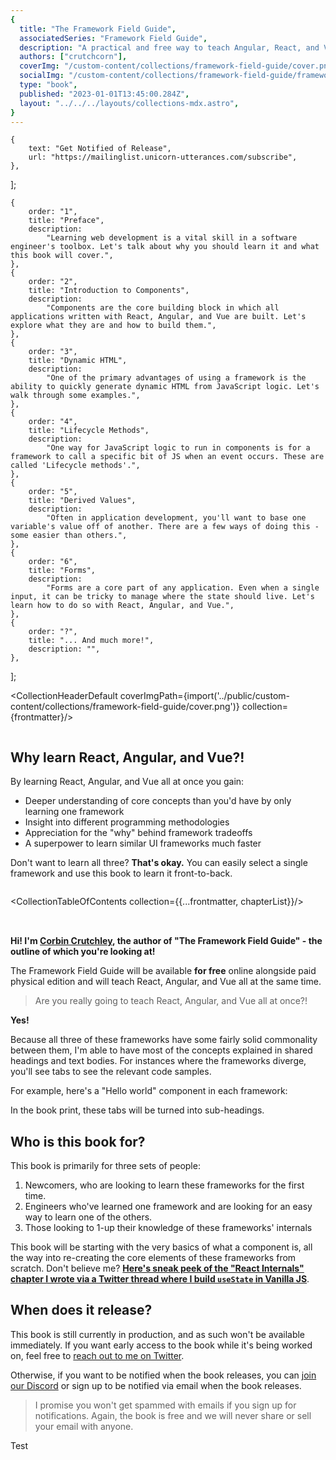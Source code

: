 ---
{
  title: "The Framework Field Guide",
  associatedSeries: "Framework Field Guide",
  description: "A practical and free way to teach Angular, React, and Vue all at once, so you can choose the right tool for the job and learn the underlying concepts in depth.",
  authors: ["crutchcorn"],
  coverImg: "/custom-content/collections/framework-field-guide/cover.png",
  socialImg: "/custom-content/collections/framework-field-guide/framework_field_guide_social.png",
  type: "book",
  published: "2023-01-01T13:45:00.284Z",
  layout: "../../../layouts/collections-mdx.astro",
}
---


	{
		text: "Get Notified of Release",
		url: "https://mailinglist.unicorn-utterances.com/subscribe",
	},
];

	{
		order: "1",
		title: "Preface",
		description:
			"Learning web development is a vital skill in a software engineer's toolbox. Let's talk about why you should learn it and what this book will cover.",
	},
	{
		order: "2",
		title: "Introduction to Components",
		description:
			"Components are the core building block in which all applications written with React, Angular, and Vue are built. Let's explore what they are and how to build them.",
	},
	{
		order: "3",
		title: "Dynamic HTML",
		description:
			"One of the primary advantages of using a framework is the ability to quickly generate dynamic HTML from JavaScript logic. Let's walk through some examples.",
	},
	{
		order: "4",
		title: "Lifecycle Methods",
		description:
			"One way for JavaScript logic to run in components is for a framework to call a specific bit of JS when an event occurs. These are called 'Lifecycle methods'.",
	},
	{
		order: "5",
		title: "Derived Values",
		description:
			"Often in application development, you'll want to base one variable's value off of another. There are a few ways of doing this - some easier than others.",
	},
	{
		order: "6",
		title: "Forms",
		description:
			"Forms are a core part of any application. Even when a single input, it can be tricky to manage where the state should live. Let's learn how to do so with React, Angular, and Vue.",
	},
	{
		order: "?",
		title: "... And much more!",
		description: "",
	},
];

<CollectionHeaderDefault coverImgPath={import('../public/custom-content/collections/framework-field-guide/cover.png')} collection={frontmatter}/>

<div class="post-body markdownContainer">

<div style="display: flex; flex-wrap: nowrap;">
<div>

## Why learn React, Angular, **and** Vue?!

By learning React, Angular, and Vue all at once you gain:
- Deeper understanding of core concepts than you'd have by only learning one framework
- Insight into different programming methodologies
- Appreciation for the "why" behind framework tradeoffs
- A superpower to learn similar UI frameworks much faster

Don't want to learn all three? **That's okay.** You can easily select a single framework and use this book to learn it front-to-back.

</div>

<div class="hide-for-mobile hide-on-dark">
<Picture src={import('./hiker_with_bag.png')} class={styles.hikerPic} widths={[230]} formats={['webp', 'png']} alt="" />
</div>


<div class="hide-for-mobile show-on-dark">
<Picture src={import('./hiker_with_bag_dark.png')} class={styles.hikerPic} widths={[230]} formats={['webp', 'png']} alt="" />
</div>


</div>
</div>


<CollectionTableOfContents collection={{...frontmatter, chapterList}}/>

<div class="post-body markdownContainer">

<div style="display: flex; align-items: center; justify-content: center; flex-wrap: wrap">
	<div style="margin: 1rem; width: 128px; flex-shrink: 0;">
		<Picture class={styles.authorPic} src={import('./crutchcorn.png')} widths={[128]} formats={['webp', 'png']} alt="" />
	</div>
	<div style="width: 1px; flex-grow: 1; flex-shrink: 1; min-width: 350px; font-weight: bold;">
		Hi! I'm <a href="https://crutchcorn.dev">Corbin Crutchley</a>, the author of
		"The Framework Field Guide" - the outline of which you're looking at!
	</div>
</div>

The Framework Field Guide will be available **for free** online alongside paid physical edition and will teach React, Angular, and Vue all at the same time.

> Are you really going to teach React, Angular, and Vue all at once?!

**Yes!**

Because all three of these frameworks have some fairly solid commonality between them, I'm able to have most of the concepts explained in shared headings and text bodies.
For instances where the frameworks diverge, you'll see tabs to see the relevant code samples.

For example, here's a "Hello world" component in each framework:

In the book print, these tabs will be turned into sub-headings.

## Who is this book for?

This book is primarily for three sets of people:

1. Newcomers, who are looking to learn these frameworks for the first time.
2. Engineers who've learned one framework and are looking for an easy way to learn one of the others.
3. Those looking to 1-up their knowledge of these frameworks' internals

This book will be starting with the very basics of what a component is, all the way into re-creating the core elements of
these frameworks from scratch. Don't believe me? [**Here's sneak peek of the "React Internals" chapter I wrote via a Twitter thread where I build `useState` in Vanilla JS**](https://twitter.com/crutchcorn/status/1527059744392814592).

## When does it release?

This book is still currently in production, and as such won't be available immediately. If you want early access to the book
while it's being worked on, feel free to [reach out to me on Twitter](https://twitter.com/crutchcorn/).

Otherwise, if you want to be notified when the book releases, you can [join our Discord](https://discord.com/invite/FMcvc6T)
or sign up to be notified via email when the book releases.

<MailingListInline/>

> I promise you won't get spammed with emails if you sign up for notifications. Again, the book is free and we will never share or sell your email with anyone.

</div>

Test